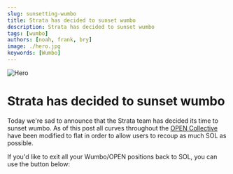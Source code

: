 ```yaml
---
slug: sunsetting-wumbo
title: Strata has decided to sunset wumbo
description: Strata has decided to sunset wumbo
tags: [wumbo]
authors: [noah, frank, bry]
image: ./hero.jpg
keywords: [Wumbo]
---
```


![Hero](./hero.jpg)

# Strata has decided to sunset wumbo

Today we're sad to announce that the Strata team has decided its time to sunset wumbo. As of this post
all curves throughout the [OPEN Collective](https://blog.strataprotocol.com/open-collective) have been modified to flat in order to allow users to recoup as much SOL as possible.

If you'd like to exit all your Wumbo/OPEN positions back to SOL, you can use the button below:


<CloseOutWumbo />
